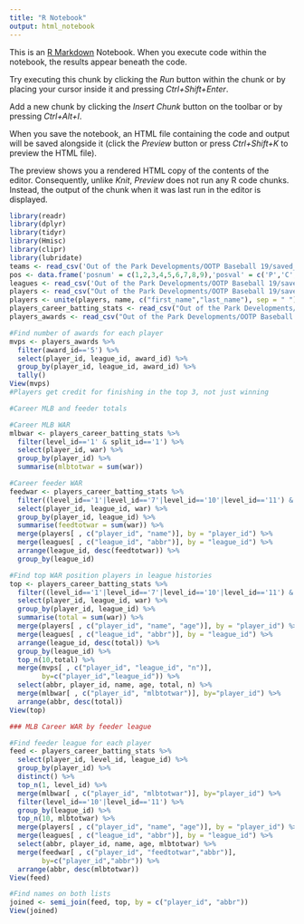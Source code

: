 ```yaml
---
title: "R Notebook"
output: html_notebook
---
```


This is an [R Markdown](http://rmarkdown.rstudio.com) Notebook. When you execute code within the notebook, the results appear beneath the code. 

Try executing this chunk by clicking the *Run* button within the chunk or by placing your cursor inside it and pressing *Ctrl+Shift+Enter*. 

Add a new chunk by clicking the *Insert Chunk* button on the toolbar or by pressing *Ctrl+Alt+I*.

When you save the notebook, an HTML file containing the code and output will be saved alongside it (click the *Preview* button or press *Ctrl+Shift+K* to preview the HTML file).

The preview shows you a rendered HTML copy of the contents of the editor. Consequently, unlike *Knit*, *Preview* does not run any R code chunks. Instead, the output of the chunk when it was last run in the editor is displayed.

```r
library(readr)
library(dplyr)
library(tidyr)
library(Hmisc)
library(clipr)
library(lubridate)
teams <- read_csv('Out of the Park Developments/OOTP Baseball 19/saved_games/OOTPLeagueReborn.lg/import_export/general/teams.csv')
pos <- data.frame('posnum' = c(1,2,3,4,5,6,7,8,9),'posval' = c('P','C','1B','2B','3B','SS','LF','CF','RF'))
leagues <- read_csv('Out of the Park Developments/OOTP Baseball 19/saved_games/OOTPLeagueReborn.lg/import_export/general/leagues.csv')
players <- read_csv("Out of the Park Developments/OOTP Baseball 19/saved_games/OOTPLeagueReborn.lg/import_export/csv/players.csv")
players <- unite(players, name, c("first_name","last_name"), sep = " ")
players_career_batting_stats <- read_csv("Out of the Park Developments/OOTP Baseball 19/saved_games/OOTPLeagueReborn.lg/import_export/csv/players_career_batting_stats.csv")
players_awards <- read_csv("Out of the Park Developments/OOTP Baseball 19/saved_games/OOTPLeagueReborn.lg/import_export/csv/players_awards.csv")
```

```r
#Find number of awards for each player
mvps <- players_awards %>% 
  filter(award_id=='5') %>% 
  select(player_id, league_id, award_id) %>% 
  group_by(player_id, league_id, award_id) %>% 
  tally()
View(mvps)
#Players get credit for finishing in the top 3, not just winning
```

```r
#Career MLB and feeder totals

#Career MLB WAR
mlbwar <- players_career_batting_stats %>% 
  filter(level_id=='1' & split_id=='1') %>%
  select(player_id, war) %>% 
  group_by(player_id) %>% 
  summarise(mlbtotwar = sum(war))

#Career feeder WAR
feedwar <- players_career_batting_stats %>%
  filter((level_id=='1'|level_id=='7'|level_id=='10'|level_id=='11') & split_id=='1') %>%
  select(player_id, league_id, war) %>% 
  group_by(player_id, league_id) %>% 
  summarise(feedtotwar = sum(war)) %>% 
  merge(players[ , c("player_id", "name")], by = "player_id") %>% 
  merge(leagues[ , c("league_id", "abbr")], by = "league_id") %>%
  arrange(league_id, desc(feedtotwar)) %>% 
  group_by(league_id)

```


```r
#Find top WAR position players in league histories
top <- players_career_batting_stats %>%
  filter((level_id=='1'|level_id=='7'|level_id=='10'|level_id=='11') & split_id=='1') %>%
  select(player_id, league_id, war) %>% 
  group_by(player_id, league_id) %>% 
  summarise(total = sum(war)) %>% 
  merge(players[ , c("player_id", "name", "age")], by = "player_id") %>% 
  merge(leagues[ , c("league_id", "abbr")], by = "league_id") %>%
  arrange(league_id, desc(total)) %>% 
  group_by(league_id) %>% 
  top_n(10,total) %>% 
  merge(mvps[ , c("player_id", "league_id", "n")], 
        by=c("player_id","league_id")) %>% 
  select(abbr, player_id, name, age, total, n) %>% 
  merge(mlbwar[ , c("player_id", "mlbtotwar")], by="player_id") %>%
  arrange(abbr, desc(total))
View(top)
```

```r
### MLB Career WAR by feeder league

#Find feeder league for each player
feed <- players_career_batting_stats %>% 
  select(player_id, level_id, league_id) %>% 
  group_by(player_id) %>% 
  distinct() %>% 
  top_n(1, level_id) %>% 
  merge(mlbwar[ , c("player_id", "mlbtotwar")], by="player_id") %>% 
  filter(level_id=='10'|level_id=='11') %>% 
  group_by(league_id) %>% 
  top_n(10, mlbtotwar) %>% 
  merge(players[ , c("player_id", "name", "age")], by = "player_id") %>% 
  merge(leagues[ , c("league_id", "abbr")], by = "league_id") %>%
  select(abbr, player_id, name, age, mlbtotwar) %>% 
  merge(feedwar[ , c("player_id", "feedtotwar","abbr")], 
        by=c("player_id","abbr")) %>%
  arrange(abbr, desc(mlbtotwar))
View(feed)
```

```r
#Find names on both lists
joined <- semi_join(feed, top, by = c("player_id", "abbr"))
View(joined)
```

